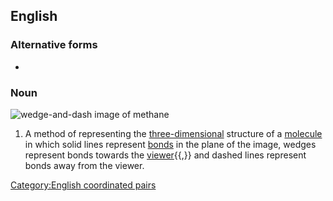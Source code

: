 ==English==

===Alternative forms===
* {{l|en|wedge and dash}}

===Noun===
[[Image:Methane-2D-stereo.svg|thumb|wedge-and-dash image of methane]]
{{en-noun|-}}

# {{lb|en|chemistry}} A method of representing the [[three-dimensional]] structure of a [[molecule]] in which solid lines represent [[bond]]s in the plane of the image, wedges represent bonds towards the [[viewer]]{{,}} and dashed lines represent bonds away from the viewer.

[[Category:English coordinated pairs]]